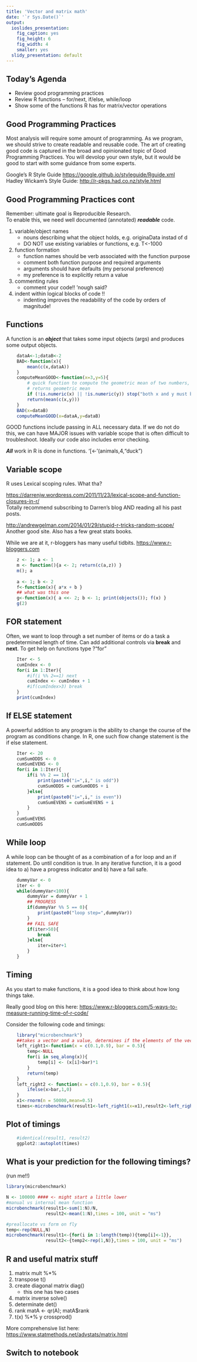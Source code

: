 ---
title: 'Vector and matrix math'
date: '`r Sys.Date()`'
output:
  ioslides_presentation:
    fig_caption: yes
    fig_height: 6
    fig_width: 4
    smaller: yes
  slidy_presentation: default
---

## Today's Agenda

- Review good programming practices 
- Review R functions -- for/next, if/else, while/loop  
- Show some of the functions R has for matrix/vector operations   

## Good Programming Practices

Most analysis will require some amount of programming.  As we program, we should strive to create readable and reusable code.  The art of creating good code is captured in the broad and opinionated topic of Good Programming Practices.  You will devolop your own style, but it would be good to start with some guidance from some experts.  

Google's R Style Guide <https://google.github.io/styleguide/Rguide.xml>  
Hadley Wickam's Style Guide: <http://r-pkgs.had.co.nz/style.html>  

## Good Programming Practices cont

Remember: ultimate goal is Reproducible Research.  
To enable this, we need well documented (annotated) _**readable**_ code.

1. variable/object names  
    + nouns describing what the object holds, e.g. originaData instad of d  
    + DO NOT use existing variables or functions, e.g. T<-1000
2. function formation  
    + function names should be verb associated with the function purpose  
    + comment both function purpose and required arguments    
    + arguments should have defaults (my personal preference)
    + my preference is to explicitly return a value  
3. commenting rules  
    + comment your code!!  'nough said?  
4. indent within logical blocks of code !!
    + indenting improves the readability of the code by orders of magnitude!  
    
## Functions

A function is an _**object**_ that takes some input objects (args) and produces some output objects.

```{r echo=T, eval=F}
    dataA<-1;dataB<-2
    BAD<-function(x){
        mean(c(x,dataA))
    }
    computeMeanGOOD<-function(x=3,y=5){
        # quick function to compute the geometric mean of two numbers, x and y
        # returns geometric mean
        if (!is.numeric(x) || !is.numeric(y)) stop("both x and y must be numeric")
        return(mean(c(x,y)))
    }
    BAD(x=dataB)
    computeMeanGOOD(x=dataA,y=dataB)
```

GOOD functions include passing in ALL necessary data.  If we do not do this, we can have MAJOR issues with variable scope that is often difficult to troubleshoot.  Ideally our code also includes error checking.

_**All**_ work in R is done in functions. '[<-'(animals,4,"duck")

## Variable scope

R uses Lexical scoping rules.  What tha?

<https://darrenjw.wordpress.com/2011/11/23/lexical-scope-and-function-closures-in-r/>  
Totally recommend subscribing to Darren's blog AND reading all his past posts.  

<http://andrewgelman.com/2014/01/29/stupid-r-tricks-random-scope/>  
Another good site.  Also has a few great stats books.

While we are at it, r-bloggers has many useful tidbits. <https://www.r-bloggers.com>

```{r eval=F, echo=T}
    z <- 1; a <- 1
    m <- function(){a <- 2; return(c(a,z)) }
    m(); a
    
    a <- 1; b <- 2
    f<-function(x){ a*x + b }
    ## what was this one
    g<-function(x){ a <<- 2; b <- 1; print(objects()); f(x) }
    g(2)

```


## FOR statement

Often, we want to loop through a set number of items or do a task a predetermined length of time.  Can add additional controls via **break** and **next**.  To get help on functions type ?"for"

```{r echo=T, eval=T, cache=T}
    Iter <- 5
    cumIndex <- 0
    for(i in 1:Iter){
        #if(i %% 2==1) next
        cumIndex <- cumIndex + 1
        #if(cumIndex>3) break
    }
    print(cumIndex)

```

## If ELSE statement

A powerful addition to any program is the ability to change the course of the program as conditions change.  In R, one such flow change statement is the if else statement.

```{r eval=T, echo=T}
    Iter <- 20
    cumSumODDS <- 0
    cumSumEVENS <- 0
    for(i in 1:Iter){
        if(i %% 2 == 1){
            print(paste0("i=",i," is odd"))
            cumSumODDS = cumSumODDS + i
        }else{
            print(paste0("i=",i," is even"))
            cumSumEVENS = cumSumEVENS + i
        }
    }
    cumSumEVENS
    cumSumODDS
```

## While loop

A while loop can be thought of as a combination of a for loop and an if statement.  Do until condition is true.  In any iterative function, it is a good idea to a) have a progress indicator and b) have a fail safe.

```{r eval=T, echo=T}
    dummyVar <- 0
    iter <- 0
    while(dummyVar<100){
        dummyVar = dummyVar + 1
        ## PROGRESS
        if(dummyVar %% 5 == 0){
            print(paste0("loop step=",dummyVar))
        }
        ## FAIL SAFE
        if(iter>50){
            break
        }else{
            iter=iter+1
        }
    }
```

## Timing

As you start to make functions, it is a good idea to think about how long things take.

Really good blog on this here:  <https://www.r-bloggers.com/5-ways-to-measure-running-time-of-r-code/>

Consider the following code and timings:

```{r echo=T, eval=T, cache=F,tidy=T}

    library("microbenchmark")
    ##takes a vector and a value, determines if the elements of the vector are to the right/left
    left_right1<-function(x = c(0.1,0.9), bar = 0.5){
        temp<-NULL
        for(i in seq_along(x)){
            temp[i] <- (x[i]>bar)*1
        }
        return(temp)
    }
    left_right2 <- function(x = c(0.1,0.9), bar = 0.5){
        ifelse(x>bar,1,0)
    }
    x1<-rnorm(n = 50000,mean=0.5)
    times<-microbenchmark(result1<-left_right1(x=x1),result2<-left_right2(x=x1),times = 100, unit = "ms")
```

## Plot of timings
```{r echo=F, eval=T, cache=F, fig.height=4}
    #identical(result1, result2)
    ggplot2::autoplot(times)
```

## What is your prediction for the following timings?

(run me!!)
```{r give_examples, echo=T, eval=F, include=T}
library(microbenchmark)

N <- 100000 #### <- might start a little lower
#manual vs internal mean function
microbenchmark(result1<-sum(1:N)/N,
               result2<-mean(1:N),times = 100, unit = "ms")

#preallocate vs form on fly
temp<-rep(NULL,N)
microbenchmark(result1<-{for(i in 1:length(temp)){temp[i]<-1}},
               result2<-{temp2<-rep(1,N)},times = 100, unit = "ms")

```

## R and useful matrix stuff

1. matrix mult %*%
2. transpose t()
3. create diagonal matrix diag()
    + this one has two cases
4. matrix inverse solve()
5. determinate det()
6. rank matA <- qr(A); matA$rank
7. t(x) %*% y crossprod()

More comprehensive list here:
<https://www.statmethods.net/advstats/matrix.html>

## Switch to notebook


